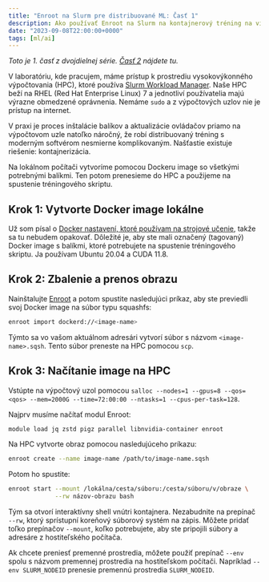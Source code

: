 ```yaml
---
title: "Enroot na Slurm pre distribuované ML: Časť 1"
description: Ako používať Enroot na Slurm na kontajnerový tréning na viacerých uzloch.
date: "2023-09-08T22:00:00+0000"
tags: [ml/ai]
---
```


_Toto je 1. časť z dvojdielnej série. [Časť 2](./enroot-on-slurm-for-distributed-ml-part-2) nájdete tu._

V laboratóriu, kde pracujem, máme prístup k prostrediu vysokovýkonného výpočtovania (HPC), ktoré používa [Slurm Workload Manager](https://slurm.schedmd.com/documentation.html). Naše HPC beží na RHEL (Red Hat Enterprise Linux) 7 a jednotliví používatelia majú výrazne obmedzené oprávnenia. Nemáme `sudo` a z výpočtových uzlov nie je prístup na internet.

V praxi je proces inštalácie balíkov a aktualizácie ovládačov priamo na výpočtovom uzle natoľko náročný, že robí distribuovaný tréning s moderným softvérom nesmierne komplikovaným. Našťastie existuje riešenie: kontajnerizácia.

Na lokálnom počítači vytvoríme pomocou Dockeru image so všetkými potrebnými balíkmi. Ten potom prenesieme do HPC a použijeme na spustenie tréningového skriptu.

## Krok 1: Vytvorte Docker image lokálne

Už som písal o [Docker nastavení, ktoré používam na strojové učenie](./ultimate-ml-dockerfile), takže sa tu nebudem opakovať. Dôležité je, aby ste mali označený (tagovaný) Docker image s balíkmi, ktoré potrebujete na spustenie tréningového skriptu. Ja používam Ubuntu 20.04 a CUDA 11.8.

## Krok 2: Zbalenie a prenos obrazu

Nainštalujte [Enroot](https://github.com/NVIDIA/enroot) a potom spustite nasledujúci príkaz, aby ste previedli svoj Docker image na súbor typu squashfs:

```bash
enroot import dockerd://<image-name>
```

Týmto sa vo vašom aktuálnom adresári vytvorí súbor s názvom `<image-name>.sqsh`. Tento súbor preneste na HPC pomocou `scp`.


## Krok 3: Načítanie image na HPC

Vstúpte na výpočtový uzol pomocou `salloc --nodes=1 --gpus=8 --qos=<qos> --mem=2000G --time=72:00:00 --ntasks=1 --cpus-per-task=128`.

Najprv musíme načítať modul Enroot:

```bash
module load jq zstd pigz parallel libnvidia-container enroot
```

Na HPC vytvorte obraz pomocou nasledujúceho príkazu:

```bash
enroot create --name image-name /path/to/image-name.sqsh
```

Potom ho spustite:

```bash
enroot start --mount /lokálna/cesta/súboru:/cesta/súboru/v/obraze \
             --rw názov-obrazu bash
```

Tým sa otvorí interaktívny shell vnútri kontajnera. Nezabudnite na prepínač `--rw`, ktorý sprístupní koreňový súborový systém na zápis. Môžete pridať toľko prepínačov `--mount`, koľko potrebujete, aby ste pripojili súbory a adresáre z hostiteľského počítača.

Ak chcete preniesť premenné prostredia, môžete použiť prepínač `--env` spolu s názvom premennej prostredia na hostiteľskom počítači. Napríklad `--env SLURM_NODEID` prenesie premennú prostredia `SLURM_NODEID`.

